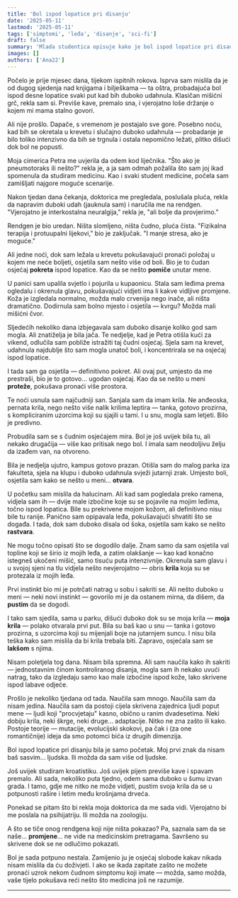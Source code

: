 ```yaml
---
title: 'Bol ispod lopatice pri disanju'
date: '2025-05-11'
lastmod: '2025-05-11'
tags: ['simptomi', 'leđa', 'disanje', 'sci-fi']
draft: false
summary: 'Mlada studentica opisuje kako je bol ispod lopatice pri disanju dovela do neočekivanog otkrića o njezinoj pravoj prirodi.'
images: []
authors: ['Ana22']
---
```


Počelo je prije mjesec dana, tijekom ispitnih rokova. Isprva sam mislila da je od dugog sjedenja nad knjigama i bilješkama — ta oštra, probadajuća bol ispod desne lopatice svaki put kad bih duboko udahnula. Klasičan mišićni grč, rekla sam si. Previše kave, premalo sna, i vjerojatno loše držanje o kojem mi mama stalno govori.

Ali nije prošlo. Dapače, s vremenom je postajalo sve gore. Posebno noću, kad bih se okretala u krevetu i slučajno duboko udahnula — probadanje je bilo toliko intenzivno da bih se trgnula i ostala nepomično ležati, plitko dišući dok bol ne popusti.

Moja cimerica Petra me uvjerila da odem kod liječnika. "Što ako je pneumotoraks ili nešto?" rekla je, a ja sam odmah požalila što sam joj ikad spomenula da studiram medicinu. Kao i svaki student medicine, počela sam zamišljati najgore moguće scenarije.

Nakon tjedan dana čekanja, doktorica me pregledala, poslušala pluća, rekla da napravim duboki udah (jauknula sam) i naručila me na rendgen. "Vjerojatno je interkostalna neuralgija," rekla je, "ali bolje da provjerimo."

Rendgen je bio uredan. Ništa slomljeno, ništa čudno, pluća čista. "Fizikalna terapija i protuupalni lijekovi," bio je zaključak. "I manje stresa, ako je moguće."

Ali jedne noći, dok sam ležala u krevetu pokušavajući pronaći položaj u kojem me neće boljeti, osjetila sam nešto više od boli. Bio je to čudan osjećaj **pokreta** ispod lopatice. Kao da se nešto **pomiče** unutar mene.

U panici sam upalila svjetlo i pojurila u kupaonicu. Stala sam leđima prema ogledalu i okrenula glavu, pokušavajući vidjeti ima li kakve vidljive promjene. Koža je izgledala normalno, možda malo crvenija nego inače, ali ništa dramatično. Dodirnula sam bolno mjesto i osjetila — kvrgu? Možda mali mišićni čvor.

Sljedećih nekoliko dana izbjegavala sam duboko disanje koliko god sam mogla. Ali znatiželja je bila jača. Te nedjelje, kad je Petra otišla kući za vikend, odlučila sam pobliže istražiti taj čudni osjećaj. Sjela sam na krevet, udahnula najdublje što sam mogla unatoč boli, i koncentrirala se na osjećaj ispod lopatice.

I tada sam ga osjetila — definitivno pokret. Ali ovaj put, umjesto da me prestraši, bio je to gotovo... ugodan osjećaj. Kao da se nešto u meni **proteže**, pokušava pronaći više prostora.

Te noći usnula sam najčudniji san. Sanjala sam da imam krila. Ne anđeoska, pernata krila, nego nešto više nalik krilima leptira — tanka, gotovo prozirna, s kompliciranim uzorcima koji su sjajili u tami. I u snu, mogla sam letjeti. Bilo je predivno.

Probudila sam se s čudnim osjećajem mira. Bol je još uvijek bila tu, ali nekako drugačija — više kao pritisak nego bol. I imala sam neodoljivu želju da izađem van, na otvoreno.

Bila je nedjelja ujutro, kampus gotovo prazan. Otišla sam do malog parka iza fakulteta, sjela na klupu i duboko udahnula svježi jutarnji zrak. Umjesto boli, osjetila sam kako se nešto u meni... **otvara**.

U početku sam mislila da halucinam. Ali kad sam pogledala preko ramena, vidjela sam ih — dvije male izbočine koje su se pojavile na mojim leđima, točno ispod lopatica. Bile su prekrivene mojom kožom, ali definitivno nisu bile tu ranije. Panično sam opipavala leđa, pokušavajući shvatiti što se događa. I tada, dok sam duboko disala od šoka, osjetila sam kako se nešto **rastvara**.

Ne mogu točno opisati što se dogodilo dalje. Znam samo da sam osjetila val topline koji se širio iz mojih leđa, a zatim olakšanje — kao kad konačno istegneš ukočeni mišić, samo tisuću puta intenzivnije. Okrenula sam glavu i u svojoj sjeni na tlu vidjela nešto nevjerojatno — obris **krila** koja su se protezala iz mojih leđa.

Prvi instinkt bio mi je potrčati natrag u sobu i sakriti se. Ali nešto duboko u meni — neki novi instinkt — govorilo mi je da ostanem mirna, da dišem, da **pustim** da se dogodi.

I tako sam sjedila, sama u parku, dišući duboko dok su se moja krila — **moja krila** — polako otvarala prvi put. Bila su baš kao u snu — tanka i gotovo prozirna, s uzorcima koji su mijenjali boje na jutarnjem suncu. I nisu bila teška kako sam mislila da bi krila trebala biti. Zapravo, osjećala sam se **lakšom** s njima.

Nisam poletjela tog dana. Nisam bila spremna. Ali sam naučila kako ih sakriti — jednostavnim činom kontroliranog disanja, mogla sam ih nekako uvući natrag, tako da izgledaju samo kao male izbočine ispod kože, lako skrivene ispod labave odjeće.

Prošlo je nekoliko tjedana od tada. Naučila sam mnogo. Naučila sam da nisam jedina. Naučila sam da postoji cijela skrivena zajednica ljudi poput mene — ljudi koji "procvjetaju" kasno, obično u ranim dvadesetima. Neki dobiju krila, neki škrge, neki druge... adaptacije. Nitko ne zna zašto ili kako. Postoje teorije — mutacije, evolucijski skokovi, pa čak i (za one romantičnije) ideja da smo potomci bića iz drugih dimenzija.

Bol ispod lopatice pri disanju bila je samo početak. Moj prvi znak da nisam baš sasvim... ljudska. Ili možda da sam više od ljudske.

Još uvijek studiram kroatistiku. Još uvijek pijem previše kave i spavam premalo. Ali sada, nekoliko puta tjedno, odem sama duboko u šumu izvan grada. I tamo, gdje me nitko ne može vidjeti, pustim svoja krila da se u potpunosti rašire i letim među krošnjama drveća.

Ponekad se pitam što bi rekla moja doktorica da me sada vidi. Vjerojatno bi me poslala na psihijatriju. Ili možda na zoologiju.

A što se tiče onog rendgena koji nije ništa pokazao? Pa, saznala sam da se naše... **promjene**... ne vide na medicinskim pretragama. Savršeno su skrivene dok se ne odlučimo pokazati.

Bol je sada potpuno nestala. Zamijenio ju je osjećaj slobode kakav nikada nisam mislila da ću doživjeti. I ako se ikada zapitate zašto ne možete pronaći uzrok nekom čudnom simptomu koji imate — možda, samo možda, vaše tijelo pokušava reći nešto što medicina još ne razumije.

<StoryDisclaimer />

---

<SymptomStoryForm />